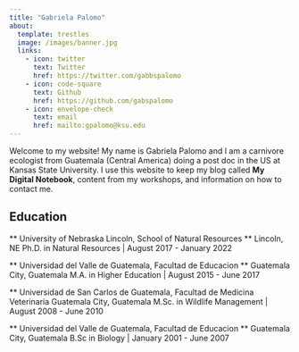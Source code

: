 ```yaml
---
title: "Gabriela Palomo"
about: 
  template: trestles
  image: /images/banner.jpg
  links: 
    - icon: twitter
      text: Twitter
      href: https://twitter.com/gabbspalomo
    - icon: code-square
      text: Github
      href: https://github.com/gabspalomo
    - icon: envelope-check
      text: email 
      href: mailto:gpalomo@ksu.edu
---
```


<!-- <img src="/images/IMG_20160506_131437.jpg" height="300" class="center"/> <img src="/images/DSC09144.JPG" height="300" class="center"/> <img src="/images/DSC00750.JPG" height="300" class="center"/>  -->


<!-- :::{layout="[[-0.05,1,-0.05]]"} -->

<!-- <img src="/images/banner.jpg" height="300" class="center"/>  -->

::: {.column-page}

Welcome to my website! My name is Gabriela Palomo and I am a carnivore ecologist from Guatemala (Central America) doing a post doc in the US at Kansas State University. I use this website to keep my blog called **My Digital Notebook**, content from my workshops, and information on how to contact me. 

## Education 

** University of Nebraska Lincoln, School of Natural Resources **
Lincoln, NE
Ph.D. in Natural Resources | August 2017 - January 2022

** Universidad del Valle de Guatemala, Facultad de Educacion **
Guatemala City, Guatemala
M.A. in Higher Education | August 2015 - June 2017

** Universidad de San Carlos de Guatemala, Facultad de Medicina Veterinaria 
Guatemala City, Guatemala
M.Sc. in Wildlife Management | August 2008 - June 2010

** Universidad del Valle de Guatemala, Facultad de Educacion **
Guatemala City, Guatemala
B.Sc in Biology | January 2001 - June 2007


:::

